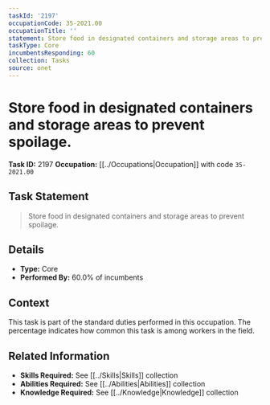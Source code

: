 ```yaml
---
taskId: '2197'
occupationCode: 35-2021.00
occupationTitle: ''
statement: Store food in designated containers and storage areas to prevent spoilage.
taskType: Core
incumbentsResponding: 60
collection: Tasks
source: onet
---
```

# Store food in designated containers and storage areas to prevent spoilage.

**Task ID:** 2197
**Occupation:** [[../Occupations|Occupation]] with code `35-2021.00`

## Task Statement

> Store food in designated containers and storage areas to prevent spoilage.

## Details

- **Type:** Core
- **Performed By:** 60.0% of incumbents

## Context

This task is part of the standard duties performed in this occupation. The percentage indicates how common this task is among workers in the field.

## Related Information

- **Skills Required:** See [[../Skills|Skills]] collection
- **Abilities Required:** See [[../Abilities|Abilities]] collection
- **Knowledge Required:** See [[../Knowledge|Knowledge]] collection

